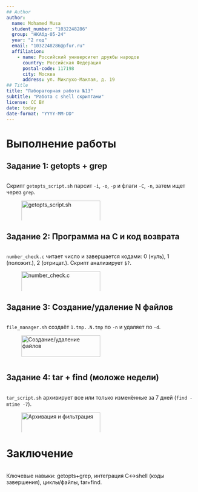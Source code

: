 ```yaml
---
## Author
author:
  name: Mohamed Musa
  student_number: "1032248286"
  group: "НКАбд-05-24"
  year: "2 год"
  email: "1032248286@pfur.ru"
  affiliation:
    - name: Российский университет дружбы народов
      country: Российская Федерация
      postal-code: 117198
      city: Москва
      address: ул. Миклухо-Маклая, д. 19
## Title
title: "Лабораторная работа №13"
subtitle: "Работа с shell скриптами"
license: CC BY
date: today
date-format: "YYYY-MM-DD"
---
```


# Выполнение работы

## Задание 1: getopts + grep

:::::::::::::: {.columns align=center}
::: {.column width="70%"}


Скрипт `getopts_script.sh` парсит `-i`, `-o`, `-p` и флаги `-C`, `-n`, затем ищет через `grep`.

![getopts_script.sh](../report/image/content1.png){width=70%}

:::
::::::::::::::


## Задание 2: Программа на C и код возврата

:::::::::::::: {.columns align=center}
::: {.column width="70%"}


`number_check.c` читает число и завершаетcя кодами: 0 (нуль), 1 (положит.), 2 (отрицат.). Скрипт анализирует `$?`.

![number_check.c](../report/image/content2.png){width=70%}

:::
::::::::::::::


## Задание 3: Создание/удаление N файлов

:::::::::::::: {.columns align=center}
::: {.column width="70%"}


`file_manager.sh` создаёт `1.tmp..N.tmp` по `-n` и удаляет по `-d`.

![Создание/удаление файлов](../report/image/run1.png){width=70%}

:::
::::::::::::::


## Задание 4: tar + find (моложе недели)

:::::::::::::: {.columns align=center}
::: {.column width="70%"}


`tar_script.sh` архивирует все или только изменённые за 7 дней (`find -mtime -7`).

![Архивация и фильтрация](../report/image/run2.png){width=70%}

:::
::::::::::::::


# Заключение

:::::::::::::: {.columns align=center}
::: {.column width="70%"}


Ключевые навыки: getopts+grep, интеграция C↔shell (коды завершения), циклы/файлы, tar+find.

:::
::::::::::::::

